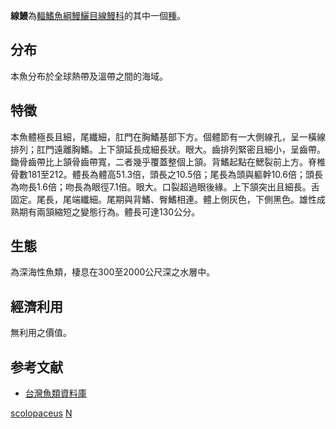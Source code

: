 {{Speciesbox
| taxon = Nemichthys scolopaceus
| status = LC
| image = Nemichthys_scolopaceus.jpg
| image_width = 240px
| image_caption = 線鰻, ''Nemichthys scolopaceus''
| binomial_authority = [[Richardson|Richardson]], 1848
}}

'''線鰻'''為[[輻鰭魚綱|輻鰭魚綱]][[鰻鱺目|鰻鱺目]][[線鰻科|線鰻科]]的其中一個[[種|種]]。

==分布==
本魚分布於全球熱帶及溫帶之間的海域。

==特徵==
本魚體極長且細，尾纖細，肛門在胸鰭基部下方。個體節有一大側線孔，呈一橫線排列；肛門遠離胸鰭。上下頷延長成細長狀。眼大。齒排列緊密且細小，呈齒帶。鋤骨齒帶比上頷骨齒帶寬，二者幾乎覆蓋整個上頷。背鰭起點在鰓裂前上方。脊椎骨數181至212。體長為體高51.3倍，頭長之10.5倍；尾長為頭與軀幹10.6倍；頭長為吻長1.6倍；吻長為眼徑7.1倍。眼大。口裂超過眼後緣。上下頷突出且細長。舌固定。尾長，尾端纖細。尾期與背鰭、臀鰭相連。體上側灰色，下側黑色。雄性成熟期有兩頷縮短之變態行為。體長可達130公分。

==生態==
為深海性魚類，棲息在300至2000公尺深之水層中。

==經濟利用==
無利用之價值。

==参考文献==
*[http://fishdb.sinica.edu.tw/ 台灣魚類資料庫] {{Wayback|url=http://fishdb.sinica.edu.tw/ |date=20160304193340 }}
{{Taxonbar}}
[[Category:線鰻屬|scolopaceus]]
[[Category:1848年描述的鱼类|N]]